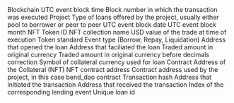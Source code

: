 <ParamField path="blockchain">
Blockchain
</ParamField>
<ParamField path="block_time">
UTC event block time
</ParamField>
<ParamField path="block_number">
Block number in which the transaction was executed 
</ParamField>
<ParamField path="project">
Project
</ParamField>
<ParamField path="lending_category">
Type of loans offered by the project, usually either pool to borrower or peer to peer
</ParamField>
<ParamField path="block_date">
UTC event block date
</ParamField>
<ParamField path="block_month">
UTC event block month
</ParamField>
<ParamField path="token_id">
NFT Token ID
</ParamField>
<ParamField path="collection">
NFT collection name
</ParamField>
<ParamField path="amount_usd">
USD value of the trade at time of execution
</ParamField>
<ParamField path="token_standard">
Token standard
</ParamField>
<ParamField path="evt_type">
Event type (Borrow, Repay, Liquidation)
</ParamField>
<ParamField path="borrower">
Address that opened the loan
</ParamField>
<ParamField path="lender">
Address that faciliated the loan
</ParamField>
<ParamField path="amount_original">
Traded amount in original currency
</ParamField>
<ParamField path="amount_raw">
Traded amount in original currency before decimals correction
</ParamField>
<ParamField path="collateral_currency_symbol">
Symbol of collateral currency used for loan
</ParamField>
<ParamField path="collteral_currency_contract">
Contract Address of the Collateral (NFT)
</ParamField>
<ParamField path="nft_contract_address">
NFT contract address
</ParamField>
<ParamField path="project_contract_address">
Contract address used by the project, in this case bend_dao contract
</ParamField>
<ParamField path="tx_hash">
Transaction hash
</ParamField>
<ParamField path="tx_from">
Address that initiated the transaction
</ParamField>
<ParamField path="tx_to">
Address that received the transaction
</ParamField>
<ParamField path="evt_index">
Index of the corresponding lending event
</ParamField>
<ParamField path="lien_id">
Unique loan id  
</ParamField>
